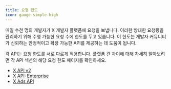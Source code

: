 ```yaml
---
title: 요청 한도
icon: gauge-simple-high
---
```


매일 수천 명의 개발자가 X 개발자 플랫폼에 요청을 보냅니다. 이러한 방대한 요청량을 관리하기 위해 수행 가능한 요청 수에 한도를 두고 있습니다. 이 한도는 개발자 커뮤니티가 신뢰하는 안정적이고 확장 가능한 API를 제공하는 데 도움이 됩니다.

각 API는 요청 한도를 서로 다르게 적용합니다. 플랫폼 간 차이에 대해 자세히 알아보려면 각 API 섹션의 해당 요청 한도 페이지를 확인하세요.

- [X API v2](/ko/x-api/fundamentals/rate-limits)
- [X API: Enterprise](/ko/x-api/enterprise-gnip-2.0/fundamentals/rate-limits)
- [X Ads API](/ko/x-ads-api/fundamentals/rate-limiting)